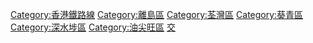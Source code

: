 {{commonscat|Airport Express (MTR)}}
{{catmore}}
[[Category:香港鐵路線|Category:香港鐵路線]]
[[Category:離島區|Category:離島區]]
[[Category:荃灣區|Category:荃灣區]]
[[Category:葵青區|Category:葵青區]]
[[Category:深水埗區|Category:深水埗區]]
[[Category:油尖旺區|Category:油尖旺區]]
[[Category:中西區_(香港)|交]]